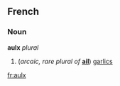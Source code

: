 ==French==
===Noun===
'''aulx''' ''plural''

#(''arcaic, rare plural of'' '''[[ail]]''') [[garlics]]

[[fr:aulx]]